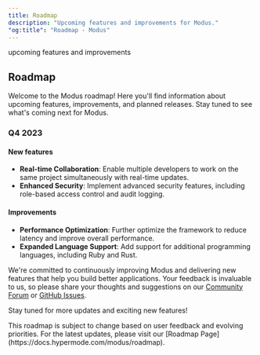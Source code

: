 ```yaml
---
title: Roadmap
description: "Upcoming features and improvements for Modus."
"og:title": "Roadmap - Modus"
---
```


<Warning>upcoming features and improvements</Warning>

## Roadmap

Welcome to the Modus roadmap! Here you'll find information about upcoming
features, improvements, and planned releases. Stay tuned to see what's coming
next for Modus.

### Q4 2023

#### New features

- **Real-time Collaboration**: Enable multiple developers to work on the same
  project simultaneously with real-time updates.
- **Enhanced Security**: Implement advanced security features, including
  role-based access control and audit logging.

#### Improvements

- **Performance Optimization**: Further optimize the framework to reduce latency
  and improve overall performance.
- **Expanded Language Support**: Add support for additional programming
  languages, including Ruby and Rust.

We're committed to continuously improving Modus and delivering new features that
help you build better applications. Your feedback is invaluable to us, so please
share your thoughts and suggestions on our
[Community Forum](https://community.hypermode.com) or
[GitHub Issues](https://github.com/hypermodeinc/modus/issues).

Stay tuned for more updates and exciting new features!

<Note>
  This roadmap is subject to change based on user feedback and evolving
  priorities. For the latest updates, please visit our [Roadmap
  Page](https://docs.hypermode.com/modus/roadmap).
</Note>
